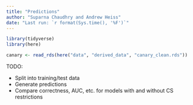 ```yaml
---
title: "Predictions"
author: "Suparna Chaudhry and Andrew Heiss"
date: "Last run: `r format(Sys.time(), '%F')`"
---
```


```r
library(tidyverse)
library(here)

canary <- read_rds(here("data", "derived_data", "canary_clean.rds"))
```

TODO:

- Split into training/test data
- Generate predictions
- Compare correctness, AUC, etc. for models with and without CS restrictions
